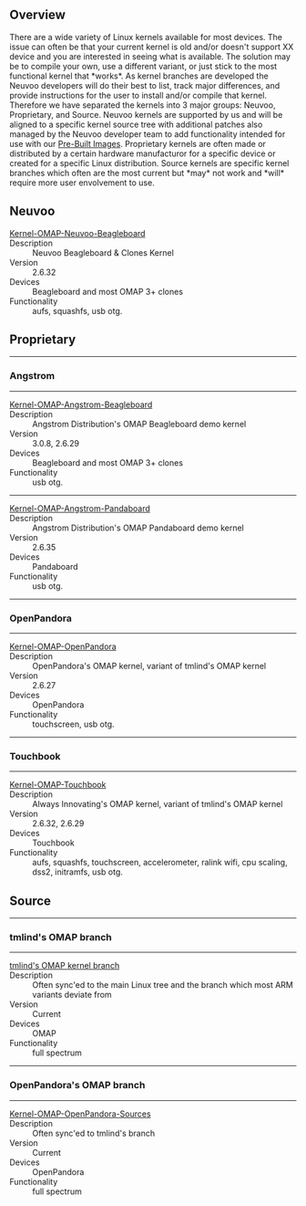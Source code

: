 == Overview ==
There are a wide variety of Linux kernels available for most devices.  The issue can often be that your current kernel is old and/or doesn't support XX device and you are interested in seeing what is available.  The solution may be to compile your own, use a different variant, or just stick to the most functional kernel that *works*.  As kernel branches are developed the Neuvoo developers will do their best to list, track major differences, and provide instructions for the user to install and/or compile that kernel.  Therefore we have separated the kernels into 3 major groups: Neuvoo, Proprietary, and Source.  Neuvoo kernels are supported by us and will be aligned to a specific kernel source tree with additional patches also managed by the Neuvoo developer team to add functionality intended for use with our [[Pre-Built Images]].  Proprietary kernels are often made or distributed by a certain hardware manufacturor for a specific device or created for a specific Linux distribution.  Source kernels are specific kernel branches which often are the most current but *may* not work and *will* require more user envolvement to use.

== Neuvoo ==
; [[Kernel-OMAP-Neuvoo-Beagleboard]]
; Description
: Neuvoo Beagleboard & Clones Kernel
; Version
: 2.6.32
; Devices
: Beagleboard and most OMAP 3+ clones
; Functionality
: aufs, squashfs, usb otg.

== Proprietary ==

----
=== Angstrom ===
----
; [[Kernel-OMAP-Angstrom-Beagleboard]]
; Description
: Angstrom Distribution's OMAP Beagleboard demo kernel
; Version
: 3.0.8, 2.6.29
; Devices
: Beagleboard and most OMAP 3+ clones
; Functionality
: usb otg.

----
; [[Kernel-OMAP-Angstrom-Pandaboard]]
; Description
: Angstrom Distribution's OMAP Pandaboard demo kernel
; Version
: 2.6.35
; Devices
: Pandaboard
; Functionality
: usb otg.

----
=== OpenPandora ===
----
; [[Kernel-OMAP-OpenPandora]]
; Description
: OpenPandora's OMAP kernel, variant of tmlind's OMAP kernel
; Version
: 2.6.27
; Devices
: OpenPandora
; Functionality
: touchscreen, usb otg.

----
=== Touchbook ===
----
; [[Kernel-OMAP-Touchbook]]
; Description
: Always Innovating's OMAP kernel, variant of tmlind's OMAP kernel
; Version
: 2.6.32, 2.6.29
; Devices
: Touchbook
; Functionality
: aufs, squashfs, touchscreen, accelerometer, ralink wifi, cpu scaling, dss2, initramfs, usb otg.

== Source ==

----
=== tmlind's OMAP branch ===
----
; [[Kernel-OMAP-tmlind|tmlind's OMAP kernel branch]]
; Description
: Often sync'ed to the main Linux tree and the branch which most ARM variants deviate from
; Version
: Current
; Devices
: OMAP
; Functionality
: full spectrum

----
=== OpenPandora's OMAP branch ===
----
; [[Kernel-OMAP-OpenPandora-Sources]]
; Description
: Often sync'ed to tmlind's branch
; Version
: Current
; Devices
: OpenPandora
; Functionality
: full spectrum
